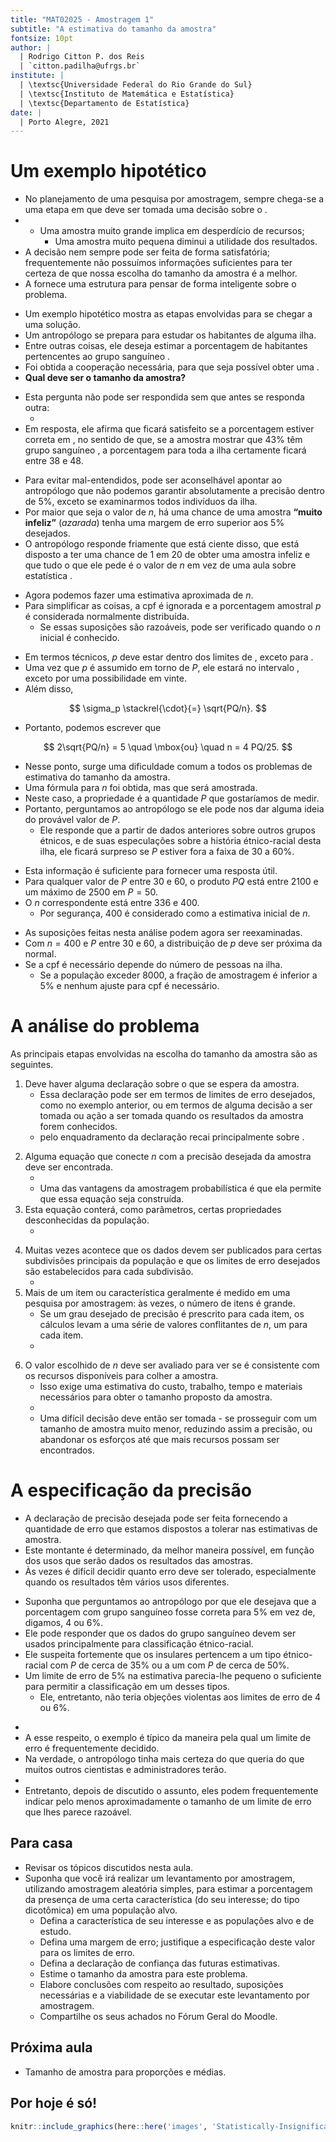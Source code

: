 ```yaml
---
title: "MAT02025 - Amostragem 1"
subtitle: "A estimativa do tamanho da amostra"
fontsize: 10pt
author: |
  | Rodrigo Citton P. dos Reis
  | `citton.padilha@ufrgs.br`
institute: |
  | \textsc{Universidade Federal do Rio Grande do Sul}
  | \textsc{Instituto de Matemática e Estatística}
  | \textsc{Departamento de Estatística}
date: |
  | Porto Alegre, 2021
---
```


# Um exemplo hipotético {.allowframebreaks}

- No planejamento de uma pesquisa por amostragem, sempre chega-se a uma etapa em que deve ser tomada uma decisão sobre o \structure{tamanho da amostra}.
- \structure{A decisão é importante.}
    + Uma amostra muito grande implica em desperdício de recursos;
    + Uma amostra muito pequena diminui a utilidade dos resultados.
- A decisão nem sempre pode ser feita de forma satisfatória; frequentemente não possuímos informações suficientes para ter certeza de que nossa escolha do tamanho da amostra é a melhor.
- A \structure{teoria da amostragem} fornece uma estrutura para pensar de forma inteligente sobre o problema.

\framebreak

- Um exemplo hipotético mostra as etapas envolvidas para se chegar a uma solução.
- Um antropólogo se prepara para estudar os habitantes de alguma ilha.
- Entre outras coisas, ele deseja estimar a porcentagem de habitantes pertencentes ao grupo sanguíneo \alert{O}.
- Foi obtida a cooperação necessária, para que seja possível obter uma \structure{amostra aleatória simples}.
- __Qual deve ser o tamanho da amostra?__

\framebreak

- Esta pergunta não pode ser respondida sem que antes se responda outra: 
    + \alert{Com que precisão o antropólogo deseja saber a porcentagem de pessoas com grupo sanguíneo O?}
- Em resposta, ele afirma que ficará satisfeito se a porcentagem estiver correta em \alert{$\pm$ 5\%}, no sentido de que, se a amostra mostrar que 43% têm grupo sanguíneo \alert{O}, a porcentagem para toda a ilha certamente ficará entre 38 e 48.

\framebreak

- Para evitar mal-entendidos, pode ser aconselhável apontar ao antropólogo que não podemos garantir absolutamente a precisão dentro de 5%, exceto se examinarmos todos indivíduos da ilha.
- Por maior que seja o valor de $n$, há uma chance de uma amostra __"muito infeliz"__ (_azarada_) tenha uma margem de erro superior aos 5% desejados.
- O antropólogo responde friamente que está ciente disso, que está disposto a ter uma chance de 1 em 20 de obter uma amostra infeliz e que tudo o que ele pede é o valor de $n$ em vez de uma aula sobre estatística \structure{(!)}.

\framebreak

- Agora podemos fazer uma estimativa aproximada de $n$.
- Para simplificar as coisas, a cpf é ignorada e a porcentagem amostral $p$ é considerada normalmente distribuída.
    - Se essas suposições são razoáveis, pode ser verificado quando o $n$ inicial é conhecido.

\framebreak

- Em termos técnicos, $p$ deve estar dentro dos limites de \alert{$(P \pm 5)$}, exceto para \alert{uma possibilidade em 20}.
- Uma vez que $p$ é assumido \alert{normalmente distribuído} em torno de $P$, ele estará no intervalo \alert{$(P \pm 2\sigma_p)$}, exceto por uma possibilidade em vinte.
- Além disso,

$$
\sigma_p \stackrel{\cdot}{=} \sqrt{PQ/n}.
$$

- Portanto, podemos escrever que

$$
2\sqrt{PQ/n} = 5 \quad \mbox{ou} \quad n = 4 PQ/25.
$$

\framebreak

- Nesse ponto, surge uma dificuldade comum a todos os problemas de estimativa do tamanho da amostra.
- Uma fórmula para $n$ foi obtida, mas \structure{$n$ depende de alguma propriedade da população} que será amostrada.
- Neste caso, a propriedade é a quantidade $P$ que gostaríamos de medir.
- Portanto, perguntamos ao antropólogo se ele pode nos dar alguma ideia do provável valor de $P$.
    - Ele responde que a partir de dados anteriores sobre outros grupos étnicos, e de suas especulações sobre a história étnico-racial desta ilha, ele ficará surpreso se $P$ estiver fora a faixa de 30 a 60%.

\framebreak

- Esta informação é suficiente para fornecer uma resposta útil.
- Para qualquer valor de $P$ entre 30 e 60, o produto $PQ$ está entre 2100 e um máximo de 2500 em $P = 50$.
- O $n$ correspondente está entre 336 e 400.
    + Por segurança, 400 é considerado como a estimativa inicial de $n$.
    
\framebreak

- As suposições feitas nesta análise podem agora ser reexaminadas. 
- Com $n = 400$ e $P$ entre 30 e 60, a distribuição de $p$ deve ser próxima da normal.
- Se a cpf é necessário depende do número de pessoas na ilha.
    + Se a população exceder 8000, a fração de amostragem é inferior a 5% e nenhum ajuste para cpf é necessário.
    
# A análise do problema {.allowframebreaks}

As principais etapas envolvidas na escolha do tamanho da amostra são as seguintes.

1. Deve haver alguma declaração sobre o que se espera da amostra.
    - Essa declaração pode ser em termos de limites de erro desejados, como no exemplo anterior, ou em termos de alguma decisão a ser tomada ou ação a ser tomada quando os resultados da amostra forem conhecidos.
    - \structure{A responsabilidade} pelo enquadramento da declaração recai principalmente sobre \structure{as pessoas que desejam usar os resultados da pesquisa, embora frequentemente precisem de orientação para expressar seus desejos em termos numéricos}.

\framebreak

2. Alguma equação que conecte $n$ com a precisão desejada da amostra deve ser encontrada.
    - \structure{A equação irá variar de acordo com o conteúdo da declaração de precisão e com o tipo de amostragem que é contemplado.}
    - Uma das vantagens da amostragem probabilística é que ela permite que essa equação seja construída.
3. Esta equação conterá, como parâmetros, certas propriedades desconhecidas da população.
    - \structure{Devem ser estimados para dar resultados específicos (concretos).}

\framebreak

4. Muitas vezes acontece que os dados devem ser publicados para certas subdivisões principais da população e que os limites de erro desejados são estabelecidos para cada subdivisão.
    - \structure{Um cálculo separado é feito para $n$ em cada subdivisão, e o $n$ total é encontrado pela soma.}
5. Mais de um item ou característica geralmente é medido em uma pesquisa por amostragem: às vezes, o número de itens é grande.
    - Se um grau desejado de precisão é prescrito para cada item, os cálculos levam a uma série de valores conflitantes de $n$, um para cada item.
    - \structure{Algum método deve ser encontrado para reconciliar esses valores.}

\framebreak

6. O valor escolhido de $n$ deve ser avaliado para ver se é consistente com os recursos disponíveis para colher a amostra.
    - Isso exige uma estimativa do custo, trabalho, tempo e materiais necessários para obter o tamanho proposto da amostra.
    - \structure{Às vezes fica claro que $n$ terá que ser drasticamente reduzido.}
    - Uma difícil decisão deve então ser tomada - se prosseguir com um tamanho de amostra muito menor, reduzindo assim a precisão, ou abandonar os esforços até que mais recursos possam ser encontrados.

# A especificação da precisão {.allowframebreaks}

- A declaração de precisão desejada pode ser feita fornecendo a quantidade de erro que estamos dispostos a tolerar nas estimativas de amostra.
- Este montante é determinado, da melhor maneira possível, em função dos usos que serão dados os resultados das amostras.
- Às vezes é difícil decidir quanto erro deve ser tolerado, especialmente quando os resultados têm vários usos diferentes.

\framebreak

- Suponha que perguntamos ao antropólogo por que ele desejava que a porcentagem com grupo sanguíneo \alert{O} fosse correta para 5% em vez de, digamos, 4 ou 6%.
- Ele pode responder que os dados do grupo sanguíneo devem ser usados principalmente para classificação étnico-racial.
- Ele suspeita fortemente que os insulares pertencem a um tipo étnico-racial com $P$ de cerca de 35% ou a um com $P$ de cerca de 50%.
- Um limite de erro de 5% na estimativa parecia-lhe pequeno o suficiente para permitir a classificação em um desses tipos.
    + Ele, entretanto, não teria objeções violentas aos limites de erro de 4 ou 6%.
    
\framebreak

- \structure{Assim, a escolha de um limite de 5\% de erro pelo antropólogo foi até certo ponto arbitrária.}
- A esse respeito, o exemplo é típico da maneira pela qual um limite de erro é frequentemente decidido.
- Na verdade, o antropólogo tinha mais certeza do que queria do que muitos outros cientistas e administradores terão.
- \structure{Quando a questão do grau desejado de precisão é levantada pela primeira vez, tais pessoas podem confessar que nunca pensaram a respeito e não têm ideia da resposta.}
- Entretanto, depois de discutido o assunto, eles podem frequentemente indicar pelo menos aproximadamente o tamanho de um limite de erro que lhes parece razoável.

## Para casa

- Revisar os tópicos discutidos nesta aula.
- Suponha que você irá realizar um levantamento por amostragem, utilizando amostragem aleatória simples, para estimar a porcentagem da presença de uma certa característica (do seu interesse; do tipo dicotômica) em uma população alvo.
    - Defina a característica de seu interesse e as populações alvo e de estudo.
    - Defina uma margem de erro; justifique a especificação deste valor para os limites de erro.
    - Defina a declaração de confiança das futuras estimativas.
    - Estime o tamanho da amostra para este problema.
    - Elabore conclusões com respeito ao resultado, suposições necessárias e a viabilidade de se executar este levantamento por amostragem.
    - Compartilhe os seus achados no Fórum Geral do Moodle.

## Próxima aula

- Tamanho de amostra para proporções e médias.

## Por hoje é só!

\begin{center}
{\bf Bons estudos!}
\end{center}

```r

knitr::include_graphics(here::here('images', 'Statistically-Insignificant-final05.jpg'))

```

